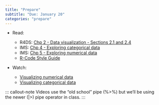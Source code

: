 ```yaml
---
title: "Prepare"
subtitle: "Due: January 20"
categories: "prepare"
---
```


-   Read:

    -   R4DS: [Chp 2 - Data visualization - Sections 2.1 and 2.4](https://r4ds.hadley.nz/data-visualize.html)
    -   IMS: [Chp 4 - Exploring categorical data](https://openintro-ims.netlify.app/explore-categorical.html)
    -   IMS: [Chp 5 - Exploring numerical data](https://openintro-ims.netlify.app/explore-numerical.html)
    -   [R-Code Style Guide](https://style.tidyverse.org/ggplot2.html)
-   Watch:
    -   [Visualizing numerical data](https://youtu.be/waBabVTI8ec)
    -   [Visualizing categorical data](https://youtu.be/21h3rEO8k2E)

::: callout-note Videos use the "old school" pipe (%\>%) but we'll be using the newer (\|\>) pipe operator in class. :::

